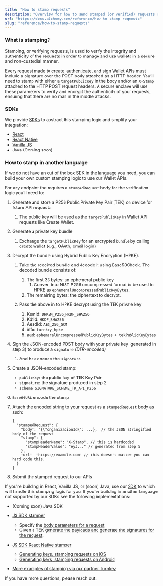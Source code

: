 ```yaml
---
title: "How to stamp requests"
description: "Overview for how to send stamped (or verified) requests required for using Wallet APIs directly."
url: "https://docs.alchemy.com/reference/how-to-stamp-requests"
slug: "reference/how-to-stamp-requests"
---
```


### What is stamping?

Stamping, or verifying requests, is used to verify the integrity and authenticity of the requests in order to manage and use wallets in a secure and non-custodial manner.

Every request made to create, authenticate, and sign Wallet APIs must include a signature over the POST body attached as a HTTP header. You’ll need to stamp with either a `targetPublicKey` in the body and/or an `X-Stamp` attached to the HTTP POST request headers. A secure enclave will use these parameters to verify and encrypt the authenticity of your requests, ensuring that there are no man in the middle attacks.

### SDKs

We provide [SDKs](https://accountkit.alchemy.com/) to abstract this stamping logic and simplify your integration:

* [React](https://accountkit.alchemy.com/react/quickstart)
* [React Native](https://accountkit.alchemy.com/react-native/overview)
* [Vanilla JS](https://accountkit.alchemy.com/core/quickstart)
* Java (Coming soon)

### How to stamp in another language

If we do not have an out of the box SDK in the language you need, you can build your own custom stamping logic to use our Wallet APIs.

For any endpoint the requires a `stampedRequest` body for the verification logic you’ll need to:

1. Generate and store a P256 Public Private Key Pair (TEK) on device for future API requests
   1. The public key will be used as the `targetPublicKey` in Wallet API requests like Create Wallet.

2. Generate a private key bundle
   1. Exchange the `targetPublicKey` for an encrypted `bundle` by calling [create wallet](/reference/createaccount) (e.g., OAuth, email login)

3. Decrypt the bundle using Hybrid Public Key Encryption (HPKE).

   1. Take the received bundle and decode it using Base58Check. The decoded bundle consists of:

      1. The first 33 bytes: an ephemeral public key.
         1. Convert into NIST P256 uncompressed format to be used in HPKE as `ephemeralUncompressedPublicKeyBytes`.
      2. The remaining bytes: the ciphertext to decrypt.

   2. Pass the above in to HPKE decrypt using the TEK private key

      1. KemId: `DHKEM_P256_HKDF_SHA256`
      2. KdfId: `HKDF_SHA256`
      3. AeadId: `AES_256_GCM`
      4. info: `turnkey_hpke`
      5. aad: `ephemeralUncompressedPublicKeyBytes + tekPublicKeyBytes`

4. Sign the JSON-encoded POST body with your private key (generated in step 3) to produce a `signature` *(DER-encoded)*
   1. And hex encode the `signature`

5. Create a JSON-encoded stamp:

   * `publicKey`: the public key of TEK Key Pair
   * `signature`: the signature produced in step 2
   * `scheme`: `SIGNATURE_SCHEME_TK_API_P256`

6. `Base64URL` encode the stamp

7. Attach the encoded string to your request as a `stampedRequest` body as such:
   ```shell
   {
     "stampedRequest": {
       "body": "{\"organizationId\": ...},  // the JSON stringified body of the request
       "stamp": {
         "stampHeaderName": "X-Stamp", // this is hardcoded
         "stampHeaderValue": "eyJ..." // generated from step 5
       },
       "url": "https://example.com" // this doesn't matter you can hard code this.
     }
   }
   ```

8. Submit the stamped request to our APIs

If you're building in React, Vanilla JS, or (soon) Java, use our [SDK](https://accountkit.alchemy.com/) to which will handle this stamping logic for you. If you're building in another language not supported by our SDKs see the following implementations:

* (Coming soon) Java SDK

* [JS SDK stamper](https://github.com/tkhq/sdk/tree/24c399bd8e6c04ceb3e75ba9438b859cef796fda/packages/http)

  * Specify the [body parameters for a request](https://github.com/tkhq/sdk/blob/main/packages/api-key-stamper/src/index.ts#L75-L78)
  * Given a TEK [generate the payloads and generate the signatures for the request](https://github.com/tkhq/sdk/blob/24c399bd8e6c04ceb3e75ba9438b859cef796fda/packages/http/src/base.ts#L216-L255).

* [JS SDK React Native stamper](https://github.com/alchemyplatform/aa-sdk/blob/9ad59f2d6673bc6f587e6a57343b1486c92f382f/account-kit/rn-signer/src/NativeTEKStamper.ts#L9)

  * [Generating keys, stamping requests on iOS](https://github.com/alchemyplatform/aa-sdk/blob/main/account-kit/rn-signer/ios/implementation/NativeTEKStamperImpl.swift)
  * [Generating keys, stamping requests on Android](https://github.com/alchemyplatform/aa-sdk/blob/main/account-kit/rn-signer/android/src/main/java/com/accountkit/reactnativesigner/NativeTEKStamperModule.kt)

* [More examples of stamping via our partner Turnkey](https://docs.turnkey.com/developer-reference/api-overview/stamps#stampers)

If you have more questions, please reach out.
